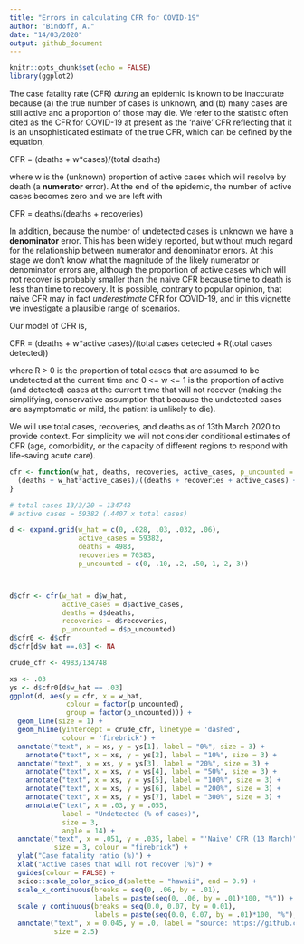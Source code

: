 ```yaml
---
title: "Errors in calculating CFR for COVID-19"
author: "Bindoff, A."
date: "14/03/2020"
output: github_document
---
```


```r
knitr::opts_chunk$set(echo = FALSE)
library(ggplot2)

```

The case fatality rate (CFR) *during* an epidemic is known to be inaccurate because (a) the true number of cases is unknown, and (b) many cases are still active and a proportion of those may die. We refer to the statistic often cited as the CFR for COVID-19 at present as the 'naive' CFR reflecting that it is an unsophisticated estimate of the true CFR, which can be defined by the equation,  

CFR = (deaths + w*cases)/(total deaths)   

where w is the (unknown) proportion of active cases which will resolve by death (a **numerator** error). At the end of the epidemic, the number of active cases becomes zero and we are left with  

CFR = deaths/(deaths + recoveries)   

In addition, because the number of undetected cases is unknown we have a **denominator** error. This has been widely reported, but without much regard for the relationship between numerator and denominator errors. At this stage we don't know what the magnitude of the likely numerator or denominator errors are, although the proportion of active cases which will not recover is probably smaller than the naive CFR because time to death is less than time to recovery. It is possible, contrary to popular opinion, that naive CFR may in fact *underestimate* CFR for COVID-19, and in this vignette we investigate a plausible range of scenarios.  

Our model of CFR is,

CFR = (deaths + w*active cases)/(total cases detected + R(total cases detected))

where R > 0 is the proportion of total cases that are assumed to be undetected at the current time and 0 <= w <= 1 is the proportion of active (and detected) cases at the current time that will not recover (making the simplifying, conservative assumption that because the undetected cases are asymptomatic or mild, the patient is unlikely to die).  

We will use total cases, recoveries, and deaths as of 13th March 2020 to provide context. For simplicity we will not consider conditional estimates of CFR (age, comorbidity, or the capacity of different regions to respond with life-saving acute care).  


```r
cfr <- function(w_hat, deaths, recoveries, active_cases, p_uncounted = 0){
  (deaths + w_hat*active_cases)/((deaths + recoveries + active_cases) + (p_uncounted*(deaths + recoveries + active_cases)))
}

```

```r
# total cases 13/3/20 = 134748
# active cases = 59382 (.4407 x total cases)

d <- expand.grid(w_hat = c(0, .028, .03, .032, .06),
                 active_cases = 59382,
                 deaths = 4983,
                 recoveries = 70383,
                 p_uncounted = c(0, .10, .2, .50, 1, 2, 3))



d$cfr <- cfr(w_hat = d$w_hat,
             active_cases = d$active_cases,
             deaths = d$deaths, 
             recoveries = d$recoveries,
             p_uncounted = d$p_uncounted)
d$cfr0 <- d$cfr
d$cfr[d$w_hat ==.03] <- NA

crude_cfr <- 4983/134748

```

```r
xs <- .03
ys <- d$cfr0[d$w_hat == .03]
ggplot(d, aes(y = cfr, x = w_hat,
              colour = factor(p_uncounted),
              group = factor(p_uncounted))) +
  geom_line(size = 1) + 
  geom_hline(yintercept = crude_cfr, linetype = 'dashed',
             colour = 'firebrick') +
  annotate("text", x = xs, y = ys[1], label = "0%", size = 3) +
    annotate("text", x = xs, y = ys[2], label = "10%", size = 3) +
  annotate("text", x = xs, y = ys[3], label = "20%", size = 3) +
    annotate("text", x = xs, y = ys[4], label = "50%", size = 3) +
    annotate("text", x = xs, y = ys[5], label = "100%", size = 3) +
    annotate("text", x = xs, y = ys[6], label = "200%", size = 3) +
    annotate("text", x = xs, y = ys[7], label = "300%", size = 3) +
    annotate("text", x = .03, y = .055, 
             label = "Undetected (% of cases)",
             size = 3,
             angle = 14) +
  annotate("text", x = .051, y = .035, label = "'Naive' CFR (13 March)",
           size = 3, colour = "firebrick") +
  ylab("Case fatality ratio (%)") +
  xlab("Active cases that will not recover (%)") +
  guides(colour = FALSE) +
  scico::scale_color_scico_d(palette = "hawaii", end = 0.9) +
  scale_x_continuous(breaks = seq(0, .06, by = .01), 
                     labels = paste(seq(0, .06, by = .01)*100, "%")) +
  scale_y_continuous(breaks = seq(0.0, 0.07, by = 0.01),
                     labels = paste(seq(0.0, 0.07, by = .01)*100, "%"), limits = c(0, .07)) +
  annotate("text", x = 0.045, y = .0, label = "source: https://github.com/ABindoff/cfr_covid19",
           size = 2.5)


```